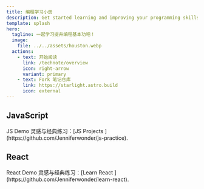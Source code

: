 ```yaml
---
title: 编程学习小册
description: Get started learning and improving your programming skills.
template: splash
hero:
  tagline: 一起学习提升编程基本功吧！
  image:
    file: ../../assets/houston.webp
  actions:
    - text: 开始阅读
      link: /technote/overview
      icon: right-arrow
      variant: primary
    - text: Fork 笔记仓库
      link: https://starlight.astro.build
      icon: external
---
```



## JavaScript

<CardGrid>
	<LinkCard
		title="复习 JS 基础知识"
		description="学习、复习 JS 卡片笔记，强化基础，温故知新"
		href="/technote/js/basics/data-types"
	/>
	<Card title="手写 JS Demos" icon="pencil">
		JS Demo 灵感与经典练习：[JS Projects
		](https://github.com/Jenniferwonder/js-practice).
	</Card>
</CardGrid>

## React

<CardGrid>
	<LinkCard
		title="复习 React 基础知识"
		description="学习、复习 React 卡片笔记，强化基础，温故知新"
		href="/technote/react/react-basics/readme"
	/>
	<Card title="手写 React Demos" icon="open-book">
		React Demo 灵感与经典练习：[Learn React
		](https://github.com/Jenniferwonder/learn-react).
	</Card>
</CardGrid>
